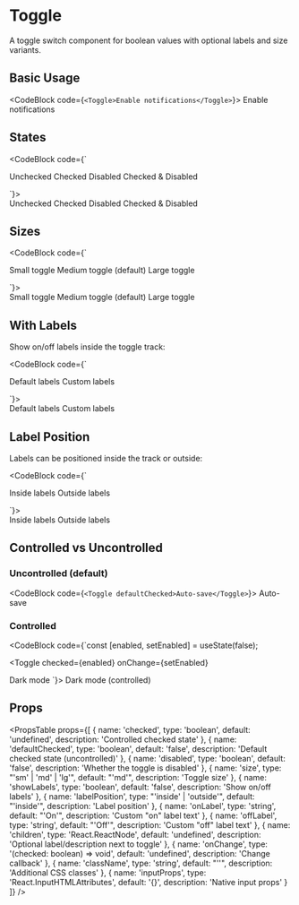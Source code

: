 # Toggle

A toggle switch component for boolean values with optional labels and size variants.

## Basic Usage

<CodeBlock code={`<Toggle>Enable notifications</Toggle>`}>
  <Toggle>Enable notifications</Toggle>
</CodeBlock>

## States

<CodeBlock code={`<div className="space-y-4">
  <Toggle>Unchecked</Toggle>
  <Toggle defaultChecked>Checked</Toggle>
  <Toggle disabled>Disabled</Toggle>
  <Toggle defaultChecked disabled>Checked & Disabled</Toggle>
</div>`}>
  <div className="space-y-4">
    <Toggle>Unchecked</Toggle>
    <Toggle defaultChecked>Checked</Toggle>
    <Toggle disabled>Disabled</Toggle>
    <Toggle defaultChecked disabled>Checked & Disabled</Toggle>
  </div>
</CodeBlock>

## Sizes

<CodeBlock code={`<div className="space-y-4">
  <Toggle size="sm" showLabels>Small toggle</Toggle>
  <Toggle size="md" showLabels>Medium toggle (default)</Toggle>
  <Toggle size="lg" showLabels>Large toggle</Toggle>
</div>`}>
  <div className="space-y-4">
    <Toggle size="sm" showLabels>Small toggle</Toggle>
    <Toggle size="md" showLabels>Medium toggle (default)</Toggle>
    <Toggle size="lg" showLabels>Large toggle</Toggle>
  </div>
</CodeBlock>

## With Labels

Show on/off labels inside the toggle track:

<CodeBlock code={`<div className="space-y-4">
  <Toggle showLabels>Default labels</Toggle>
  <Toggle showLabels onLabel="Yes" offLabel="No">Custom labels</Toggle>
</div>`}>
  <div className="space-y-4">
    <Toggle showLabels>Default labels</Toggle>
    <Toggle showLabels onLabel="Yes" offLabel="No">Custom labels</Toggle>
  </div>
</CodeBlock>

## Label Position

Labels can be positioned inside the track or outside:

<CodeBlock code={`<div className="space-y-4">
  <Toggle showLabels labelPosition="inside">Inside labels</Toggle>
  <Toggle showLabels labelPosition="outside">Outside labels</Toggle>
</div>`}>
  <div className="space-y-4">
    <Toggle showLabels labelPosition="inside">Inside labels</Toggle>
    <Toggle showLabels labelPosition="outside">Outside labels</Toggle>
  </div>
</CodeBlock>

## Controlled vs Uncontrolled

### Uncontrolled (default)

<CodeBlock code={`<Toggle defaultChecked>Auto-save</Toggle>`}>
  <Toggle defaultChecked>Auto-save</Toggle>
</CodeBlock>

### Controlled

<CodeBlock code={`const [enabled, setEnabled] = useState(false);

<Toggle 
  checked={enabled} 
  onChange={setEnabled}
>
  Dark mode
</Toggle>`}>
  <Toggle>Dark mode (controlled)</Toggle>
</CodeBlock>

## Props

<PropsTable props={[
  { name: 'checked', type: 'boolean', default: 'undefined', description: 'Controlled checked state' },
  { name: 'defaultChecked', type: 'boolean', default: 'false', description: 'Default checked state (uncontrolled)' },
  { name: 'disabled', type: 'boolean', default: 'false', description: 'Whether the toggle is disabled' },
  { name: 'size', type: "'sm' | 'md' | 'lg'", default: "'md'", description: 'Toggle size' },
  { name: 'showLabels', type: 'boolean', default: 'false', description: 'Show on/off labels' },
  { name: 'labelPosition', type: "'inside' | 'outside'", default: "'inside'", description: 'Label position' },
  { name: 'onLabel', type: 'string', default: "'On'", description: 'Custom "on" label text' },
  { name: 'offLabel', type: 'string', default: "'Off'", description: 'Custom "off" label text' },
  { name: 'children', type: 'React.ReactNode', default: 'undefined', description: 'Optional label/description next to toggle' },
  { name: 'onChange', type: '(checked: boolean) => void', default: 'undefined', description: 'Change callback' },
  { name: 'className', type: 'string', default: "''", description: 'Additional CSS classes' },
  { name: 'inputProps', type: 'React.InputHTMLAttributes<HTMLInputElement>', default: '{}', description: 'Native input props' }
]} />
